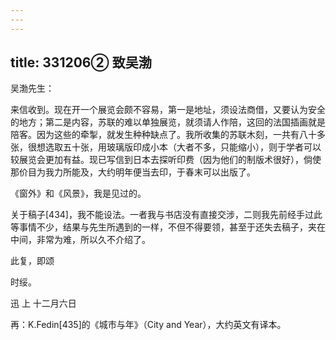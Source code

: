```yaml
---
---
---
```

title: 331206② 致吴渤
---




吴渤先生：

来信收到。现在开一个展览会颇不容易，第一是地址，须设法商借，又要认为安全的地方；第二是内容，苏联的难以单独展览，就须请人作陪，这回的法国插画就是陪客。因为这些的牵掣，就发生种种缺点了。我所收集的苏联木刻，一共有八十多张，很想选取五十张，用玻璃版印成小本（大者不多，只能缩小），则于学者可以较展览会更加有益。现已写信到日本去探听印费（因为他们的制版术很好），倘使那价目为我力所能及，大约明年便当去印，于春末可以出版了。

《窗外》和《风景》，我是见过的。

关于稿子[434]，我不能设法。一者我与书店没有直接交涉，二则我先前经手过此等事情不少，结果与先生所遇到的一样，不但不得要领，甚至于还失去稿子，夹在中间，非常为难，所以久不介绍了。

此复，即颂

时绥。

迅 上 十二月六日

再：K.Fedin[435]的《城市与年》（City and Year），大约英文有译本。